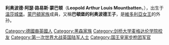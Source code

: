 {{expand|time=2015-01-15T05:44:15+00:00}}
{{unreferenced|time=2015-01-15T05:44:15+00:00}}
{{Infobox royalty|highness
| image          = Prince Leopod Mountbatten 05363v.jpg
| imgw           = 220px
| caption        =
| name = 蒙巴顿的利奥波德勋爵
| full name = 利奥波德·阿瑟·路易斯
| titles = ''巴顿堡的利奥波德王子''<br />''HSH'' Prince Leopold of Battenberg
| house          =[[蒙巴顿家族|蒙巴顿家族]]
|house-type = 家族
| father = [[海因里希王子_(巴騰堡)|巴頓堡的海因里希]]
| mother = [[比阿特丽丝王妃_(巴腾堡)|比阿特丽丝公主]]
| birth_date = 1889年5月21日
| birth_place = [[温莎城堡|温莎城堡]]
| death_date = {{Death date and age|1922|4|23|1889|5|21|df=yes}}
| death_place = [[肯辛顿宫|肯辛顿宫]]
|}}

'''利奥波德·阿瑟·路易斯·蒙巴顿'''（'''Leopold Arthur Louis Mountbatten'''，{{bd|1889年|5月21日|1922年|4月23日}}），出生于[[温莎城堡|温莎城堡]]。[[蒙巴頓家族|蒙巴頓家族]]成員，又稱'''巴頓堡的利奥波德王子'''，是[[維多利亞女王|維多利亞女王]]的外孙。

{{DEFAULTSORT: Mountbatten, Leopold}}
[[Category:德國裔英國人|Category:德國裔英國人]]
[[Category:黑森家族|Category:黑森家族]]
[[Category:剑桥大学麦格达伦学院校友|Category:剑桥大学麦格达伦学院校友]]
[[Category:第一次世界大战英国陆军人士|Category:第一次世界大战英国陆军人士]]
[[Category:国王皇家步枪团军官|Category:国王皇家步枪团军官]]
